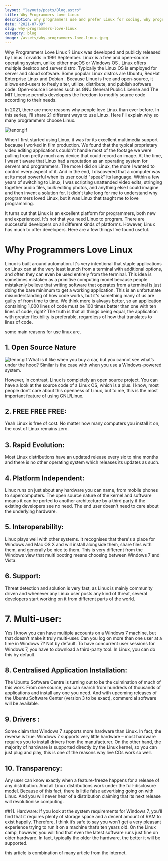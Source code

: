 ```yaml
---
layout: "layouts/posts/Blog.astro"
title: Why Programmers Love Linux
description: why programmers use and prefer Linux for coding, why programmer love linux and choose Linux OS as there primary OS
date: "2021-07-09"
slug: why-programmers-love-linux
category: blog
image: /assets/why-programmers-love-linux.jpeg
---
```



Why Programmers Love Linux ? Linux was developed and publicly released by Linus Torvalds in 1991 September. Linux is a free and open-source operating system, unlike either macOS or Windows OS . Linux offers multiple desktop and server distro. Typically the Linux OS is employed for server and cloud software. Some popular Linux distros are Ubuntu, RedHat Enterprise Linux and Debian . Because Linux is free and open-source, it allows end-users to freely alter, utilize, distribute, and publish software code. Open-source licenses such as GNU General Public License and The MIT License permits developers the freedom to modify source code according to their needs.

In 2021, there are more reasons why people love Linux than ever before. In this series, I'll share 21 different ways to use Linux. Here I'll explain why so many programmers choose Linux.

![tenor.gif](/assets/5S3x-ybIa.gif)

When I first started using Linux, it was for its excellent multimedia support because I worked in film production. We found that the typical proprietary video editing applications couldn't handle most of the footage we were pulling from pretty much any device that could record an image. At the time, I wasn't aware that Linux had a reputation as an operating system for servers and programmers. The more I did on Linux, the more I wanted to control every aspect of it. And in the end, I discovered that a computer was at its most powerful when its user could "speak" its language. Within a few years of switching to Linux, I was scripting unattended video edits, stringing together audio files, bulk editing photos, and anything else I could imagine and then invent a solution for. It didn't take long for me to understand why programmers loved Linux, but it was Linux that taught me to love programming.

It turns out that Linux is an excellent platform for programmers, both new and experienced. It's not that you need Linux to program. There are successful developers on all different kinds of platforms. However, Linux has much to offer developers. Here are a few things I've found useful.

# Why Programmers Love Linux

Linux is built around automation. It's very intentional that staple applications on Linux can at the very least launch from a terminal with additional options, and often they can even be used entirely from the terminal. This idea is sometimes mistaken as a primitive computing model because people mistakenly believe that writing software that operates from a terminal is just doing the bare minimum to get a working application. This is an unfortunate misunderstanding of how code works, but it's something many of us are guilty of from time to time. We think more is always better, so an application containing 1,000 lines of code must be 100 times better than one with ten lines of code, right? The truth is that all things being equal, the application with greater flexibility is preferable, regardless of how that translates to lines of code.

some main reasons for use linux are,

## 1. Open Source Nature

![tenor.gif](/assets/KoyS_gSnp.gif)
What is it like when you buy a car, but you cannot see what’s under the hood? Similar is the case with when you use a Windows-powered system.

However, in contrast, Linux is completely an open source project. You can have a look at the source code of a Linux OS, which is a plus.
I know, most people don’t care about this openness of Linux, but to me, this is the most important feature of using GNU/Linux.

## 2. FREE FREE FREE:

Yeah Linux is free of cost. No matter how many computers you install it on, the cost of Linux remains zero.

## 3. Rapid Evolution:

Most Linux distributions have an updated release every six to nine months and there is no other operating system which releases its updates as such.

<Ad/>

## 4. Platform Independent:

Linux runs on just about any hardware you can name, from mobile phones to supercomputers. The open source nature of the kernel and software means it can be ported to another architecture by a third party if the existing developers see no need. The end user doesn't need to care about the underlying hardware.

## 5. Interoperability:

Linux plays well with other systems. It recognises that there's a place for Windows and Mac OS X and will install alongside them, share files with them, and generally be nice to them. This is very different from the Windows view that multi booting means choosing between Windows 7 and Vista.

## 6. Support:

Threat detection and solution is very fast, as Linux is mainly community driven and whenever any Linux user posts any kind of threat, several developers start working on it from different parts of the world.

# 7. Multi-user:

Yes I know you can have multiple accounts on a Windows 7 machine, but that doesn’t make it truly multi-user. Can you log on more than one user at a time in Windows 7? Not by default. To have concurrent user sessions for Windows 7, you have to download a third-party tool. In Linux, you can do this by default.

## 8. Centralised Application Installation:

The Ubuntu Software Centre is turning out to be the culmination of much of this work. From one source, you can search from hundreds of thousands of applications and install any one you need. And with upcoming releases of the Ubuntu Software Center (version 3 to be exact), commercial software will be available.

## 9. Drivers :

Some claim that Windows 7 supports more hardware than Linux. In fact, the reverse is true. Windows 7 supports very little hardware – most hardware requires you to install drivers from the manufacturer.
On the other hand, the majority of hardware is supported directly by the Linux kernel, so you can just plug and play, this is one of the reasons why live CDs work so well.

## 10. Transparency:

Any user can know exactly when a feature-freeze happens for a release of any distribution. And all Linux distributions work under the full-disclosure model. Because of this fact, there is little false advertising going on with Linux. And you will never hear of a distribution claiming that its next release will revolutionise computing.

##11. Hardware:
If you look at the system requirements for Windows 7, you’ll find that it requires plenty of storage space and a decent amount of RAM to exist happily. Therefore, I think it’s safe to say you won’t get a very pleasant experience trying to run it on a machine that’s ten years old. On the Linux camp, however, you will find that even the latest software runs just fine on older hardware. In fact, typically the older the hardware, the better it will be supported.

this article is combination of many article from the internet.
